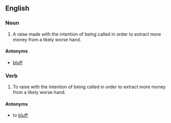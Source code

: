 ==English==

===Noun===
{{en-noun|sg=[[value]] [[raise]]}}

# {{poker}} A raise made with the intention of being called in order to extract more money from a likely worse hand. 

====Antonyms====

* [[bluff]]

===Verb===
{{en-verb|inf=to [[value]] [[raise]]|value raises|value raising|value raised}}

# {{poker}} To raise with the intention of being called in order to extract more money from a likely worse hand.

====Antonyms====

*to [[bluff]]